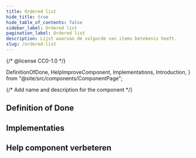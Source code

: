 ```yaml
---
title: Ordered list
hide_title: true
hide_table_of_contents: false
sidebar_label: Ordered list
pagination_label: Ordered list
description: Lijst waarvan de volgorde van items betekenis heeft.
slug: /ordered-list
---
```


{/* @license CC0-1.0 */}

  DefinitionOfDone,
  HelpImproveComponent,
  Implementations,
  Introduction,
} from "@site/src/components/ComponentPage";

{/* Add name and description for the component */}


<Introduction component={component} headingLevel={1} description={description} />

## Definition of Done

<DefinitionOfDone component={component} headingLevel={3} />

## Implementaties

<Implementations component={component} headingLevel={3} />

## Help component verbeteren

<HelpImproveComponent component={component} headingLevel={3} />

